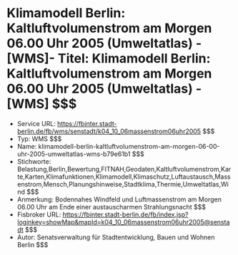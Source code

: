 # Klimamodell Berlin: Kaltluftvolumenstrom am Morgen 06.00 Uhr 2005 (Umweltatlas) - [WMS]- Titel: Klimamodell Berlin: Kaltluftvolumenstrom am Morgen 06.00 Uhr 2005 (Umweltatlas) - [WMS] $$$
- Service URL: https://fbinter.stadt-berlin.de/fb/wms/senstadt/k04_10_06massenstrom06uhr2005 $$$
- Typ: WMS $$$
- Name: klimamodell-berlin-kaltluftvolumenstrom-am-morgen-06-00-uhr-2005-umweltatlas-wms-b79e61b1 $$$
- Stichworte: Belastung,Berlin,Bewertung,FITNAH,Geodaten,Kaltluftvolumenstrom,Karte,Karten,Klimafunktionen,Klimamodell,Klimaschutz,Luftaustausch,Massenstrom,Mensch,Planungshinweise,Stadtklima,Thermie,Umweltatlas,Wind $$$
- Anmerkung: Bodennahes Windfeld und Luftmassenstrom am Morgen 06.00 Uhr am Ende einer austauscharmen Strahlungsnacht $$$
- Fisbroker URL: https://fbinter.stadt-berlin.de/fb/index.jsp?loginkey=showMap&mapId=k04_10_06massenstrom06uhr2005@senstadt $$$
- Autor: Senatsverwaltung für Stadtentwicklung, Bauen und Wohnen Berlin $$$
